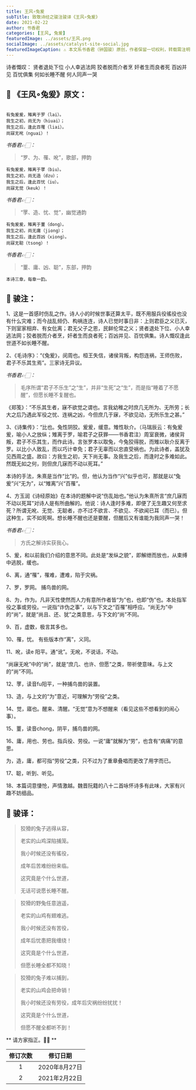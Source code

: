 ```yaml
---
title: 王风∘兔爰
subTitle: 致敬诗经之骏注骏译《王风∘兔爰》 
date: 2021-02-22 
author: 书香君
categories: [王风, 兔爰]
featuredImage: ../assets/王风.png
socialImage: ../assets/catalyst-site-social.jpg
featuredImageCaption: ⚠️️ 本文系书香君（钟国骏）原创，作者保留一切权利，转载需注明出处。
---
```


诗者慨叹：
贤者退处下位
小人幸逃法网
狡者脱而介者烹
奸者生而良者死
百凶并见
百忧俱集
何如长睡不醒
何人同声一哭

## 🌼 《王风∘兔爰》原文：
```

有兔爰爰，雉离于罗（lai）。
我生之初，尚无为（hiuai）；
我生之后，逢此百罹（liai）。
尚寐无吪（nguai）！

```
*书香君👉🏻：* 

> “罗、为、罹、吪”，歌部，押韵

```
有兔爰爰，雉离于罦（biu）。
我生之初，尚无造（dzu）；
我生之后，逢此百忧（iu）。
尚寐无觉（keuk）！

```
*书香君👉🏻：* 

> “罦、造、忧、觉”，幽觉通韵

```
有兔爰爰，雉离于罿（dong）。
我生之初，尚无庸（jiong）；
我生之后，逢此百凶（xiong）。
尚寐无聪（tsong）！

```
*书香君👉🏻：* 

> “罿、庸、凶、聪”，东部，押韵

```
本诗三章，每章一韵。

```
## 🍁️ 骏注：

1、这是一首感时伤乱之作。诗人小的时候世事还算太平，既不用服兵役徭役也没有什么灾难；而今战乱频仍、构祸连连，诗人已觉时事日非：上则君臣之义已灭，下则室家相弃、有女仳离；君无父子之恩，民鲜伦常之义；贤者退处下位、小人幸逃法网；狡者脱而介者烹，奸者生而良者死；百凶并见、百忧俱集。诗人慨叹逢此世道不如长睡不醒。

2、《毛诗序》：“《兔爰》，闵周也。桓王失信，诸侯背叛，构怨连祸，王师伤败，君子不乐其生焉”。三家诗无异议。

*书香君👉🏻：* 

> 毛序所谓“君子不乐生”之“生”，并非“生死”之“生”，而是指“睡着了不愿醒”，但愿长睡不复醒也。

《郑笺》：“不乐其生者，寐不欲觉之谓也。言我幼稚之时庶几无所为、无所劳；长大之后乃遇此军役之忧、连祸之凶，今但庶几于寐，不欲见动，无所乐生之甚。”

3、《诗集传》：“比也。兔性阴狡。爰爰，缓意。雉性耿介。（马瑞辰云：有兔爰爰，喻小人之放纵；雉离于罗，喻君子之获罪——书香君注）周室衰微，诸侯背叛，君子不乐其生，而作此诗。言张罗本以取兔，今兔狡得脱，而雉以耿介反离于罗。以比小人致乱，而以巧计幸免；君子无辜而以忠直受祸也。为此诗者，盖犹及见西周之盛。故曰：方我生之初，天下尚无事。及我生之后，而逢时之多难如此。然既无如之何，则但庶几寐而不动以死耳。”

本诗的手法，朱熹是当作“比”的。但，他认为当作“兴”似乎也可，那就是以“兔爰”兴“无为”，以“雉离”兴“百罹”。

4、方玉润《诗经原始》在本诗的题解中说“伤乱始也。”他认为朱熹所言“庶几寐而不动以死耳”对诗人是有所曲解的。他说：诗人逢时多难，即便了无生趣又何至求死？所谓无吪、无觉、无聪者，亦不过不欲言、不欲见、不欲闻已耳（而已）。但这种生，实不如死啊。想长睡不醒也还是要醒，但醒后又有谁能为我同声一哭！

*书香君👉🏻：* 

> 方氏之解诗实获我心。

5、爰，和以前我们介绍的意思不同。此处是“发纵之貌”，即解绁而放也，从束缚中逃脱，缓也。

6、离，通“罹”，罹难，遭难，陷于灾祸。

7、罗，罗网。 捕鸟兽的网。

8、为，作为。凡非天性使然而人力有意所作者皆“为”也，也即“伪”也。本处指军役之事或劳役。一说指“诈伪之事”，以与下文之“百罹”相呼应。“尚无为”中的“尚”，就是“尚且、还、犹”之类意思，与下文的“尚”不同。

9、百，虚数，极言其多也。

10、罹，忧。 有些版本作“离”，义同。

11、吪，读e 阳平。通“讹”。无吪，不说话，不动。

“尚寐无吪”中的“尚”，就是“庶几、也许、但愿”之类，带祈使意味。与上文的“尚”不同。

12、罦，读音fu阳平，一种捕鸟兽的装置。

13、造，与上文的“为”意近，可理解为“劳役”之类。

14、觉，寤也。醒来、清醒。“无觉”意为不想醒来（看见这些不想看到的闹心事）。

15、罿，读音chong，阴平，捕鸟兽的网。

16、庸，用也、劳也。指兵役、劳役。一说“庸”就解为“劳”，也含有“病痛”的意思。

为，造，庸，都可指“劳役”之类，只不过为了重章叠唱而更改了用字而已。

17、聪，听到、听见。

18、本篇词意悽怆，声情激越。魏晋阮籍的八十二首咏怀诗多有此味，大家有兴趣不妨细品。

## 🍁️ 骏译：

> 狡猾的兔子逃得从容，
> 
> 老实的山鸡深陷捕笼。
> 
> 我小时候还没有徭役，
> 
> 成年后苦难纷纷来临。
> 
> 这究竟是个什么世道，
> 
> 无话可说愿长睡不醒。

> 狡猾的野兔任意逍遥，
> 
> 老实的山鸡有翅难逃。
> 
> 我小时候还没有苦役，
> 
> 成年后忧患把我缠绕！
> 
> 这究竟是个什么世道，
> 
> 但愿长睡全都不知晓！

> 狡猾的兔子难以捕到，
> 
> 老实的山鸡会把命销！
> 
> 我小时候还没有劳役，成年后灾祸纷纷扰扰！
> 
> 这究竟是个什么世道，
> 
> 但愿不醒全都听不到！

** 请方家指正。🙏🏻 **

| 修订次数      | 修订日期 | 
|   :----: |    :----:   | 
| 1    | 2020年8月27日       | 
| 2    | 2021年2月22日       | 
